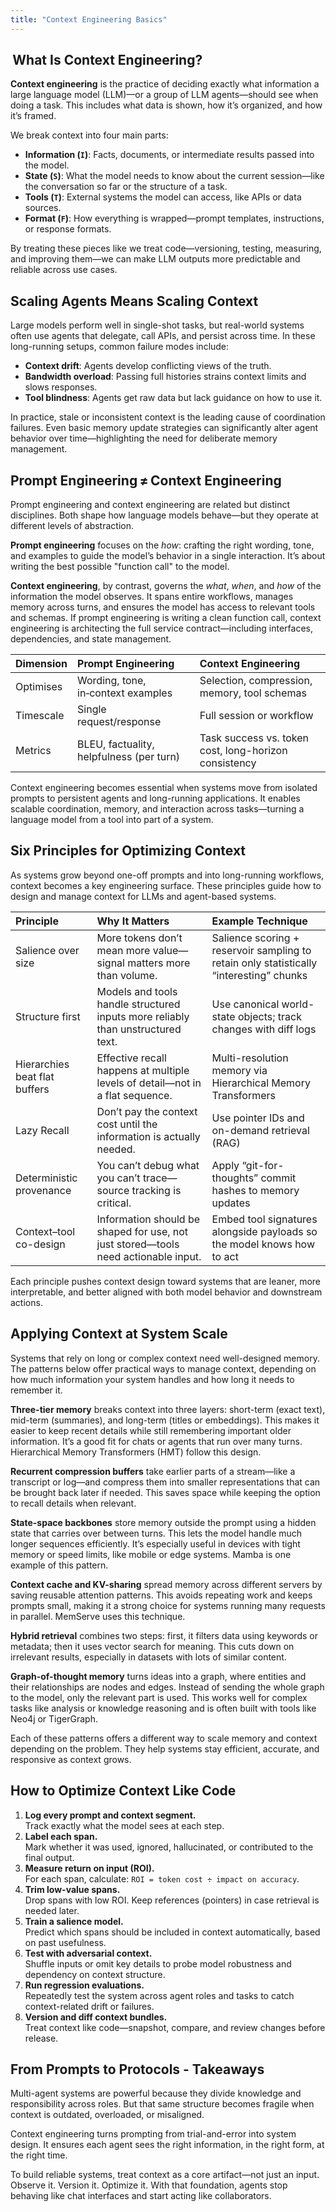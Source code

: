 ```yaml
---
title: "Context Engineering Basics"
---
```


##  What Is Context Engineering?

**Context engineering** is the practice of deciding exactly what information a large language model (LLM)—or a group of LLM agents—should see when doing a task. This includes what data is shown, how it’s organized, and how it’s framed.

We break context into four main parts:

* **Information (`I`)**: Facts, documents, or intermediate results passed into the model.
* **State (`S`)**: What the model needs to know about the current session—like the conversation so far or the structure of a task.
* **Tools (`T`)**: External systems the model can access, like APIs or data sources.
* **Format (`F`)**: How everything is wrapped—prompt templates, instructions, or response formats.

By treating these pieces like we treat code—versioning, testing, measuring, and improving them—we can make LLM outputs more predictable and reliable across use cases.

## Scaling Agents Means Scaling Context

Large models perform well in single-shot tasks, but real-world systems often use agents that delegate, call APIs, and persist across time. In these long-running setups, common failure modes include:

* **Context drift**: Agents develop conflicting views of the truth.
* **Bandwidth overload**: Passing full histories strains context limits and slows responses.
* **Tool blindness**: Agents get raw data but lack guidance on how to use it.

In practice, stale or inconsistent context is the leading cause of coordination failures. Even basic memory update strategies can significantly alter agent behavior over time—highlighting the need for deliberate memory management.

## Prompt Engineering ≠ Context Engineering

Prompt engineering and context engineering are related but distinct disciplines. Both shape how language models behave—but they operate at different levels of abstraction.

**Prompt engineering** focuses on the _how_: crafting the right wording, tone, and examples to guide the model’s behavior in a single interaction. It’s about writing the best possible "function call" to the model.

**Context engineering**, by contrast, governs the _what_, _when_, and _how_ of the information the model observes. It spans entire workflows, manages memory across turns, and ensures the model has access to relevant tools and schemas. If prompt engineering is writing a clean function call, context engineering is architecting the full service contract—including interfaces, dependencies, and state management.

| Dimension | Prompt Engineering                       | Context Engineering                                   |
| :-------- | :--------------------------------------- | :---------------------------------------------------- |
| Optimises | Wording, tone, in‑context examples       | Selection, compression, memory, tool schemas          |
| Timescale | Single request/response                  | Full session or workflow                              |
| Metrics   | BLEU, factuality, helpfulness (per turn) | Task success vs. token cost, long-horizon consistency |

Context engineering becomes essential when systems move from isolated prompts to persistent agents and long-running applications. It enables scalable coordination, memory, and interaction across tasks—turning a language model from a tool into part of a system.

## Six Principles for Optimizing Context

As systems grow beyond one-off prompts and into long-running workflows, context becomes a key engineering surface. These principles guide how to design and manage context for LLMs and agent-based systems.

| Principle                     | Why It Matters                                                                     | Example Technique                                                                       |
| :---------------------------- | :-------------------------------------------------------------------------------- | :------------------------------------------------------------------------------------ |
| Salience over size            | More tokens don’t mean more value—signal matters more than volume.                 | Salience scoring + reservoir sampling to retain only statistically “interesting” chunks |
| Structure first               | Models and tools handle structured inputs more reliably than unstructured text.    | Use canonical world-state objects; track changes with diff logs                         |
| Hierarchies beat flat buffers | Effective recall happens at multiple levels of detail—not in a flat sequence.      | Multi-resolution memory via Hierarchical Memory Transformers                            |
| Lazy Recall                   | Don’t pay the context cost until the information is actually needed.               | Use pointer IDs and on-demand retrieval (RAG)                                           |
| Deterministic provenance      | You can’t debug what you can’t trace—source tracking is critical.                  | Apply “git-for-thoughts” commit hashes to memory updates                                |
| Context–tool co-design        | Information should be shaped for use, not just stored—tools need actionable input. | Embed tool signatures alongside payloads so the model knows how to act                  |

Each principle pushes context design toward systems that are leaner, more interpretable, and better aligned with both model behavior and downstream actions.

## **Applying Context at System Scale**

Systems that rely on long or complex context need well-designed memory. The patterns below offer practical ways to manage context, depending on how much information your system handles and how long it needs to remember it.

**Three-tier memory** breaks context into three layers: short-term (exact text), mid-term (summaries), and long-term (titles or embeddings). This makes it easier to keep recent details while still remembering important older information. It’s a good fit for chats or agents that run over many turns. Hierarchical Memory Transformers (HMT) follow this design.

**Recurrent compression buffers** take earlier parts of a stream—like a transcript or log—and compress them into smaller representations that can be brought back later if needed. This saves space while keeping the option to recall details when relevant.

**State-space backbones** store memory outside the prompt using a hidden state that carries over between turns. This lets the model handle much longer sequences efficiently. It’s especially useful in devices with tight memory or speed limits, like mobile or edge systems. Mamba is one example of this pattern.

**Context cache and KV-sharing** spread memory across different servers by saving reusable attention patterns. This avoids repeating work and keeps prompts small, making it a strong choice for systems running many requests in parallel. MemServe uses this technique.

**Hybrid retrieval** combines two steps: first, it filters data using keywords or metadata; then it uses vector search for meaning. This cuts down on irrelevant results, especially in datasets with lots of similar content.

**Graph-of-thought memory** turns ideas into a graph, where entities and their relationships are nodes and edges. Instead of sending the whole graph to the model, only the relevant part is used. This works well for complex tasks like analysis or knowledge reasoning and is often built with tools like Neo4j or TigerGraph.

Each of these patterns offers a different way to scale memory and context depending on the problem. They help systems stay efficient, accurate, and responsive as context grows.

## How to Optimize Context Like Code

1. **Log every prompt and context segment.**\
   Track exactly what the model sees at each step.
2. **Label each span.**\
   Mark whether it was used, ignored, hallucinated, or contributed to the final output.
3. **Measure return on input (ROI).**\
   For each span, calculate: `ROI = token cost ÷ impact on accuracy`.
4. **Trim low-value spans.**\
   Drop spans with low ROI. Keep references (pointers) in case retrieval is needed later.
5. **Train a salience model.**\
   Predict which spans should be included in context automatically, based on past usefulness.
6. **Test with adversarial context.**\
   Shuffle inputs or omit key details to probe model robustness and dependency on context structure.
7. **Run regression evaluations.**\
   Repeatedly test the system across agent roles and tasks to catch context-related drift or failures.
8. **Version and diff context bundles.**\
   Treat context like code—snapshot, compare, and review changes before release.

## From Prompts to Protocols - Takeaways

Multi-agent systems are powerful because they divide knowledge and responsibility across roles. But that same structure becomes fragile when context is outdated, overloaded, or misaligned.

Context engineering turns prompting from trial-and-error into system design. It ensures each agent sees the right information, in the right form, at the right time.

To build reliable systems, treat context as a core artifact—not just an input. Observe it. Version it. Optimize it. With that foundation, agents stop behaving like chat interfaces and start acting like collaborators.
